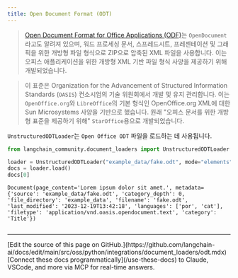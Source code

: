 ```yaml
---
title: Open Document Format (ODT)
---
```


>[Open Document Format for Office Applications (ODF)](https://en.wikipedia.org/wiki/OpenDocument)는 `OpenDocument`라고도 알려져 있으며, 워드 프로세싱 문서, 스프레드시트, 프레젠테이션 및 그래픽을 위한 개방형 파일 형식으로 ZIP으로 압축된 XML 파일을 사용합니다. 이는 오피스 애플리케이션을 위한 개방형 XML 기반 파일 형식 사양을 제공하기 위해 개발되었습니다.

>이 표준은 Organization for the Advancement of Structured Information Standards (`OASIS`) 컨소시엄의 기술 위원회에서 개발 및 유지 관리합니다. 이는 `OpenOffice.org`와 `LibreOffice`의 기본 형식인 OpenOffice.org XML에 대한 Sun Microsystems 사양을 기반으로 했습니다. 원래 "오피스 문서를 위한 개방형 표준을 제공하기 위해" `StarOffice`용으로 개발되었습니다.

`UnstructuredODTLoader`는 `Open Office ODT` 파일을 로드하는 데 사용됩니다.

```python
from langchain_community.document_loaders import UnstructuredODTLoader

loader = UnstructuredODTLoader("example_data/fake.odt", mode="elements")
docs = loader.load()
docs[0]
```

```output
Document(page_content='Lorem ipsum dolor sit amet.', metadata={'source': 'example_data/fake.odt', 'category_depth': 0, 'file_directory': 'example_data', 'filename': 'fake.odt', 'last_modified': '2023-12-19T13:42:18', 'languages': ['por', 'cat'], 'filetype': 'application/vnd.oasis.opendocument.text', 'category': 'Title'})
```

```python

```

---

<Callout icon="pen-to-square" iconType="regular">
    [Edit the source of this page on GitHub.](https://github.com/langchain-ai/docs/edit/main/src/oss/python/integrations/document_loaders/odt.mdx)
</Callout>
<Tip icon="terminal" iconType="regular">
    [Connect these docs programmatically](/use-these-docs) to Claude, VSCode, and more via MCP for    real-time answers.
</Tip>
